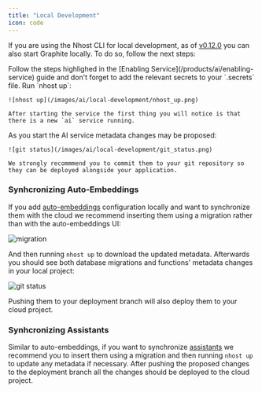 ```yaml
---
title: "Local Development"
icon: code
---
```


If you are using the Nhost CLI for local development, as of [v0.12.0](https://github.com/nhost/cli/releases/tag/v1.12.0) you can also start Graphite locally. To do so, follow the next steps:



<Steps>
  <Step title="Configuring the Service">
    Follow the steps highlighed in the [Enabling Service](/products/ai/enabling-service) guide and don't forget to add the relevant secrets to your `.secrets` file.
  </Step>
  <Step title="Start nhost">
    Run `nhost up`:

    ![nhost up](/images/ai/local-development/nhost_up.png)

    After starting the service the first thing you will notice is that there is a new `ai` service running.
  </Step>
  <Step title="Commit metadata changes">
    As you start the AI service metadata changes may be proposed:

    ![git status](/images/ai/local-development/git_status.png)

    We strongly recommmend you to commit them to your git repository so they can be deployed alongside your application.
  </Step>
</Steps>


### Synhcronizing Auto-Embeddings

If you add [auto-embeddings](/products/ai/auto-embeddings) configuration locally and want to synchronize them with the cloud we recommend inserting them using a migration rather than with the auto-embeddings UI:

![migration](/images/ai/local-development/migration.png)

And then running `nhost up` to download the updated metadata. Afterwards you should see both database migrations and functions' metadata changes in your local project:

![git status](/images/ai/local-development/git_status_functions.png)

Pushing them to your deployment branch will also deploy them to your cloud project.

### Synhcronizing Assistants

Similar to auto-embeddings, if you want to synchronize [assistants](/products/ai/assistants) we recommend you to insert them using a migration and then running `nhost up` to update any metadata if necessary. After pushing the proposed changes to the deployment branch all the changes should be deployed to the cloud project.
